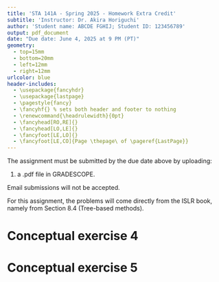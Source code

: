 ```yaml
---
title: 'STA 141A - Spring 2025 - Homework Extra Credit'
subtitle: 'Instructor: Dr. Akira Horiguchi'
author: 'Student name: ABCDE FGHIJ; Student ID: 123456789'
output: pdf_document
date: "Due date: June 4, 2025 at 9 PM (PT)"
geometry:
  - top=15mm
  - bottom=20mm
  - left=12mm
  - right=12mm
urlcolor: blue
header-includes:
  - \usepackage{fancyhdr}
  - \usepackage{lastpage}
  - \pagestyle{fancy}
  - \fancyhf{} % sets both header and footer to nothing
  - \renewcommand{\headrulewidth}{0pt}
  - \fancyhead[RO,RE]{}
  - \fancyhead[LO,LE]{}
  - \fancyfoot[LE,LO]{}
  - \fancyfoot[LE,CO]{Page \thepage\ of \pageref{LastPage}}
---
```


The assignment must be submitted by the due date above by uploading:

1. a .pdf file in GRADESCOPE.

Email submissions will not be accepted.

For this assignment, the problems will come directly from the ISLR book, namely from Section 8.4 (Tree-based methods). 


<!-- \newpage -->

<!-- # Conceptual exercise 2  -->

\newpage 

# Conceptual exercise 4

\newpage 

# Conceptual exercise 5

<!-- \newpage  -->

<!-- # Applied exercise 12 -->
